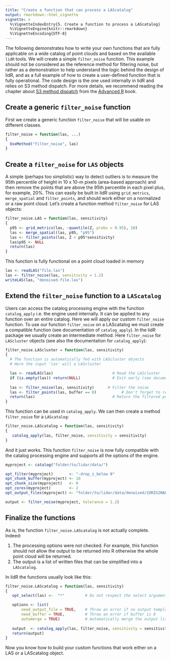 ```yaml
---
title: "Create a function that can process a LAScatalog"
output: rmarkdown::html_vignette
vignette: >
  %\VignetteIndexEntry{5. Create a function to process a LAScatalog}
  %\VignetteEngine{knitr::rmarkdown}
  %\VignetteEncoding{UTF-8}
---
```


The following demonstrates how to write your own functions that are fully applicable on a wide catalog of point clouds and based on the available `lidR` tools. We will create a simple `filter_noise` function. This example should not be considered as the reference method for filtering noise, but rather as a demonstration to help understand the logic behind the design of lidR, and as a full example of how to create a user-defined function that is fully operational. The code design is the one used internally in lidR and relies on S3 method dispatch. For more details, we recommend reading the chapter about [S3 method dispatch](http://adv-r.had.co.nz/S3.html) from the [Advanced R](http://adv-r.had.co.nz/) book.

## Create a generic `filter_noise` function

First we create a generic function `filter_noise` that will be usable on different classes.

```r
filter_noise = function(las, ...)
{
  UseMethod("filter_noise", las)
}
```

## Create a `filter_noise` for `LAS` objects

A simple (perhaps too simplistic) way to detect outliers is to measure the 95th percentile of height in 10 x 10-m pixels (area-based approach) and then remove the points that are above the 95th percentile in each pixel plus, for example, 20%. This can easily be built in lidR using `grid_metrics`, `merge_spatial` and `filter_points`, and should work either on a normalized or a raw point cloud. Let's create a function method `filter_noise` for LAS objects:

```r
filter_noise.LAS = function(las, sensitivity)
{
  p95 <- grid_metrics(las, ~quantile(Z, probs = 0.95), 10)
  las <- merge_spatial(las, p95, "p95")
  las <- filter_points(las, Z < p95*sensitivity)
  las$p95 <- NULL
  return(las)
}
```

This function is fully functional on a point cloud loaded in memory

```r
las <- readLAS("file.las")
las <- filter_noise(las, sensitivity = 1.2)
writeLAS(las, "denoised-file.las")
```

## Extend the `filter_noise` function to a `LAScatalog`

Users can access the catalog processing engine with the function `catalog_apply` i.e. the engine used internally. It can be applied to any function over an entire catalog. Here we will apply our custom `filter_noise` function. To use our function `filter_noise` on a LAScatalog we must create a compatible function (see documentation of `catalog_apply`). In the lidR package we usually create an intermediate method. Here `filter_noise` for `LAScluster` objects (see also the documentation for `catalog_apply`):

```r
filter_noise.LAScluster = function(las, sensitivity)
{
  # The function is automatically fed with LAScluster objects
  # Here the input 'las' will a LAScluster

  las <- readLAS(las)                          # Read the LAScluster
  if (is.empty(las)) return(NULL)              # Exit early (see documentation)
  
  las <- filter_noise(las, sensitivity)      # Filter the noise
  las <- filter_points(las, buffer == 0)           # Don't forget to remove the buffer
  return(las)                                  # Return the filtered point cloud
}
```

This function can be used in `catalog_apply`. We can then create a method `filter_noise` for a `LAScatalog`:

```r
filter_noise.LAScatalog = function(las, sensitivity)
{
   catalog_apply(las, filter_noise, sensitivity = sensitivity)
}
```

And it just works. This function `filter_noise` is now fully compatible with the catalog processing engine and supports all the options of the engine.

```r
myproject <- catalog("folder/to/lidar/data/")

opt_filter(myproject)       <- "-drop_z_below 0"
opt_chunk_buffer(myproject) <- 10
opt_chunk_size(myproject)   <- 0
opt_cores(myproject)        <- 2
opt_output_files(myproject) <- "folder/to/lidar/data/denoised/{ORIGINALFILENAME}_denoised"

output <- filter_noise(myproject, tolerance = 1.2)
```

## Finalize the functions

As is, the function `filter_noise.LAScatalog` is not actually complete. Indeed:

1. The processing options were not checked. For example, this function should not allow the output to be returned into R otherwise the whole point cloud will be returned.
2. The output is a list of written files that can be simplified into a `LAScatalog`. 

In lidR the functions usually look like this:


```r
filter_noise.LAScatalog = function(las, sensitivity)
{
   opt_select(las) <-  "*"         # Do not respect the select argument by overwriting it

   options <- list(
       need_output_file = TRUE,    # Throw an error if no output template is provided
       need_buffer = TRUE,         # Throw an error if buffer is 0
       automerge = TRUE)           # Automatically merge the output list (here into a LAScatalog)
   
   output  <- catalog_apply(las, filter_noise, sensitivity = sensitivity, .options = options)
   return(output)
}
```

Now you know how to build your custom functions that work either on a LAS or a LAScatalog object.

